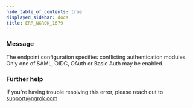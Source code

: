 ```yaml
---
hide_table_of_contents: true
displayed_sidebar: docs
title: ERR_NGROK_1679
---
```




### Message

The endpoint configuration specifies conflicting authentication modules. Only one of SAML, OIDC, OAuth or Basic Auth may be enabled.

<ErrorDetails error="err_ngrok_1679" />

### Further help

If you're having trouble resolving this error, please reach out to [support@ngrok.com](mailto:support@ngrok.com?subject=Help%20with%20ERR_NGROK_1679)
